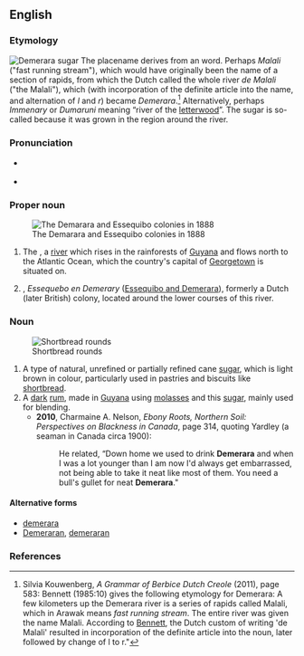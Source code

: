 {{also|demerara}}
==English==
{{wikipedia}}

===Etymology===
[[File:Demerara sugar-1.JPG|right|thumb|Demerara sugar]]
The placename derives from an {{der|en|awd}} word. Perhaps ''Malali'' ("fast running stream"), which would have originally been the name of a section of rapids, from which the Dutch called the whole river ''de Malali'' ("the Malali"), which (with incorporation of the definite article into the name, and alternation of ''l'' and ''r'') became ''Demerara''.<ref>Silvia Kouwenberg, ''A Grammar of Berbice Dutch Creole'' (2011), page 583: Bennett (1985:10) gives the following etymology for Demerara: A few kilometers up the Demerara river is a series of rapids called Malali, which in Arawak means ''fast running stream''. The entire river was given the name Malali. According to [[:w:John P. Bennett|Bennett]], the Dutch custom of writing 'de Malali' resulted in incorporation of the definite article into the noun, later followed by change of l to r."</ref> Alternatively, perhaps ''Immenary'' or ''Dumaruni'' meaning “river of the [[letterwood]]”.<!--{{cn}}--> The sugar is so-called because it was grown in the region around the river.

===Pronunciation===
* {{a|RP}} {{IPA|en|/dɛməˈɹɛəɹə/|/dɛməˈɹɑːɹə/}}
* {{a|GA}} {{IPA|en|/dɛməˈɹɛɹə/|/dɛməˈɹɑɹə/}}

===Proper noun===
{{en-proper noun}}
[[File:Dutch colonies Guyana.png|right|thumb|The Demarara and Essequibo colonies in 1888]]

# The {{w|Demerara River}}, a [[river]] which rises in the rainforests of [[Guyana]] and flows north to the Atlantic Ocean, which the country's capital of [[Georgetown]] is situated on.
# {{place|en|region|c/Guyana|in|cont/South America}}, ''Essequebo en Demerary'' ([[:w:Demerara|Essequibo and Demerara]]), formerly a Dutch (later British) colony, located around the lower courses of this river.

===Noun===
{{en-noun|~}}
[[File:Shortbreadrounds.jpg|right|thumb|Shortbread rounds]]

# A type of natural, unrefined or partially refined cane [[sugar]], which is light brown in colour, particularly used in pastries and biscuits like [[:w:Shortbread|shortbread]].
# A [[dark]] [[rum]], made in [[Guyana]] using [[molasses]] and this [[sugar]], mainly used for blending.
#* '''2010''', Charmaine A. Nelson, ''Ebony Roots, Northern Soil: Perspectives on Blackness in Canada'', page 314, quoting Yardley (a seaman in Canada circa 1900):
#*: He related, “Down home we used to drink '''Demerara''' and when I was a lot younger than I am now I'd always get embarrassed, not being able to take it neat like most of them. You need a bull's gullet for neat '''Demerara'''."

====Alternative forms====
* [[demerara]]
* [[Demeraran]], [[demeraran]]

===References===
<references/>